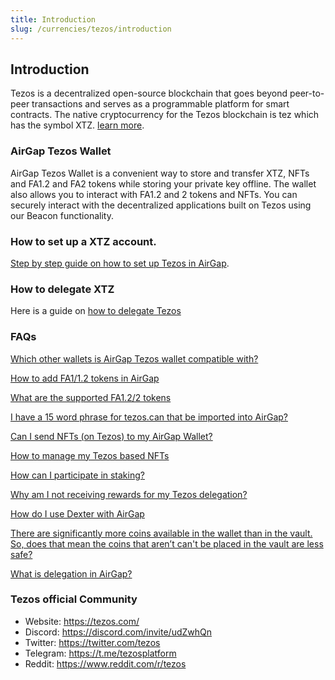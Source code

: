 ```yaml
---
title: Introduction
slug: /currencies/tezos/introduction
---
```


## Introduction

Tezos is a decentralized open-source blockchain that goes beyond peer-to-peer transactions and serves as a programmable platform for smart contracts. The native cryptocurrency for the Tezos blockchain is tez which has the symbol XTZ. [learn more](https://tezos.com/).

### AirGap Tezos Wallet

AirGap Tezos Wallet is a convenient way to store and transfer XTZ, NFTs and FA1.2 and FA2 tokens while storing your private key offline. The wallet also allows you to interact with FA1.2 and 2 tokens and NFTs. You can securely interact with the decentralized applications built on Tezos using our Beacon functionality.

### How to set up a XTZ account.

[Step by step guide on how to set up Tezos in AirGap](https://medium.com/airgap-it/airgap-the-step-by-step-guide-c4c3d3fe9a05).

### How to delegate XTZ

Here is a guide on [how to delegate Tezos](https://medium.com/airgap-it/airgap-how-to-delegate-tezos-86c392809535)

### FAQs

[Which other wallets is AirGap Tezos wallet compatible with?](https://support.airgap.it/currencies/tezos/wallet-compatibility)

[How to add FA1/1.2 tokens in AirGap](https://medium.com/airgap-it/airgap-adds-support-for-generic-fa2-1-2-tokens-86b61de6782a)

[What are the supported FA1.2/2 tokens](https://support.airgap.it/FAQ#fa12--fa2-tezos)

[I have a 15 word phrase for tezos.can that be imported into AirGap?](https://support.airgap.it/FAQ#i-have-a-15-word-phrase-for-tezoscan-that-be-imported-into-airgap)

[Can I send NFTs (on Tezos) to my AirGap Wallet?](https://support.airgap.it/FAQ#can-i-send-nfts-on-tezos-to-my-airgap-wallet)

[How to manage my Tezos based NFTs](https://medium.com/airgap-it/airgap-supports-tezos-based-nfts-9ec9403faa5f)

[How can I participate in staking?](https://support.airgap.it/FAQ#how-can-i-participate-in-staking)

[Why am I not receiving rewards for my Tezos delegation?](https://support.airgap.it/troubleshooting/currencies/tezos/FAQ#why-am-i-not-receiving-rewards-for-my-tezos-delegation)

[How do I use Dexter with AirGap](https://support.airgap.it/troubleshooting/currencies/tezos/FAQ#how-do-i-use-dexter-with-airgap)

[There are significantly more coins available in the wallet than in the vault. So, does that mean the coins that aren’t can't be placed in the vault are less safe?](https://support.airgap.it/FAQ#there-are-significantly-more-coins-available-in-the-wallet-than-in-the-vault-so-does-that-mean-the-coins-that-arent-cant-be-placed-in-the-vault-are-less-safe)

[What is delegation in AirGap?](https://support.airgap.it/FAQ#what-is-delegation-in-airgap)

### Tezos official Community

- Website: https://tezos.com/
- Discord: https://discord.com/invite/udZwhQn
- Twitter: https://twitter.com/tezos
- Telegram: https://t.me/tezosplatform
- Reddit: https://www.reddit.com/r/tezos
